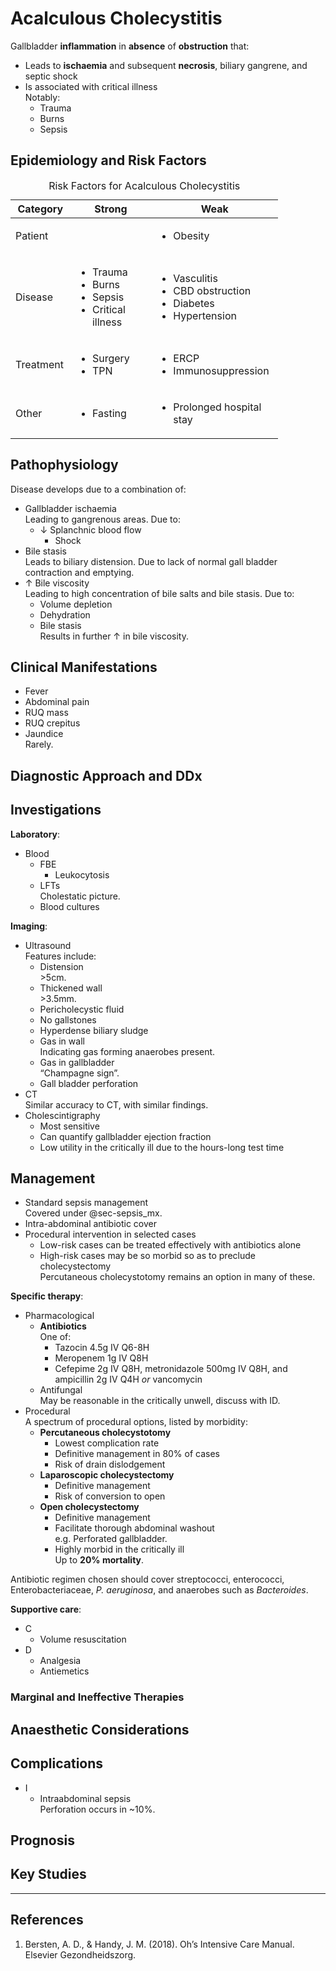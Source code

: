 # Acalculous Cholecystitis

Gallbladder **inflammation** in **absence** of **obstruction** that:

* Leads to **ischaemia** and subsequent **necrosis**, biliary gangrene, and septic shock
* Is associated with critical illness\
Notably:
	* Trauma
	* Burns
	* Sepsis


## Epidemiology and Risk Factors

+-----------+--------------------+---------------------------+
| Category  | Strong             | Weak                      |
+===========+====================+===========================+
| Patient   |                    | * Obesity                 |
+-----------+--------------------+---------------------------+
| Disease   | * Trauma           | * Vasculitis              |
|           | * Burns            | * CBD obstruction         |
|           | * Sepsis           | * Diabetes                |
|           | * Critical illness | * Hypertension            |
+-----------+--------------------+---------------------------+
| Treatment | * Surgery          | * ERCP                    |
|           | * TPN              | * Immunosuppression       |
+-----------+--------------------+---------------------------+
| Other     | * Fasting          | * Prolonged hospital stay |
+-----------+--------------------+---------------------------+

: Risk Factors for Acalculous Cholecystitis


## Pathophysiology

Disease develops due to a combination of:

* Gallbladder ischaemia\
Leading to gangrenous areas. Due to:
	* ↓ Splanchnic blood flow
		* Shock
* Bile stasis\
Leads to biliary distension. Due to lack of normal gall bladder contraction and emptying.
* ↑ Bile viscosity\
Leading to high concentration of bile salts and bile stasis. Due to:
	* Volume depletion
	* Dehydration
	* Bile stasis\
	Results in further ↑ in bile viscosity.


## Clinical Manifestations

* Fever
* Abdominal pain
* RUQ mass
* RUQ crepitus
* Jaundice\
Rarely.

## Diagnostic Approach and DDx


## Investigations

**Laboratory**:

* Blood
	* FBE
		* Leukocytosis
	* LFTs\
	Cholestatic picture.
	* Blood cultures

**Imaging**:

* Ultrasound\
Features include:
	* Distension\
	\>5cm.
	* Thickened wall\
	\>3.5mm.
	* Pericholecystic fluid
	* No gallstones
	* Hyperdense biliary sludge
	* Gas in wall\
	Indicating gas forming anaerobes present.
	* Gas in gallbladder\
	"Champagne sign".
	* Gall bladder perforation
* CT\
Similar accuracy to CT, with similar findings.
* Cholescintigraphy\
	* Most sensitive
	* Can quantify gallbladder ejection fraction
	* Low utility in the critically ill due to the hours-long test time

## Management

:::priority
* Standard sepsis management\
Covered under @sec-sepsis_mx.
* Intra-abdominal antibiotic cover
* Procedural intervention in selected cases
	* Low-risk cases can be treated effectively with antibiotics alone
	* High-risk cases may be so morbid so as to preclude cholecystectomy\
	Percutaneous cholecystotomy remains an option in many of these.
:::

**Specific therapy**:

* Pharmacological
	* **Antibiotics**\
	One of:
		* Tazocin 4.5g IV Q6-8H
		* Meropenem 1g IV Q8H
		* Cefepime 2g IV Q8H, metronidazole 500mg IV Q8H, and ampicillin 2g IV Q4H *or* vancomycin
	* Antifungal\
	May be reasonable in the critically unwell, discuss with ID.
* Procedural\
A spectrum of procedural options, listed by morbidity:
	* **Percutaneous cholecystotomy**
		* Lowest complication rate
		* Definitive management in 80% of cases
		* Risk of drain dislodgement
	* **Laparoscopic cholecystectomy**
		* Definitive management
		* Risk of conversion to open
	* **Open cholecystectomy**
		* Definitive management
		* Facilitate thorough abdominal washout\
		e.g. Perforated gallbladder.
		* Highly morbid in the critically ill\
		Up to **20% mortality**.

:::column-margin
Antibiotic regimen chosen should cover streptococci, enterococci, Enterobacteriaceae, *P. aeruginosa*, and anaerobes such as *Bacteroides*. 
:::

**Supportive care**:

* C
	* Volume resuscitation
* D
	* Analgesia
	* Antiemetics


### Marginal and Ineffective Therapies

## Anaesthetic Considerations

## Complications

* I
	* Intraabdominal sepsis\
	Perforation occurs in ~10%.

## Prognosis

## Key Studies


---

## References

1. Bersten, A. D., & Handy, J. M. (2018). Oh’s Intensive Care Manual. Elsevier Gezondheidszorg.